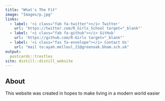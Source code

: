 ```yaml
---
title: "What's The Fit"
image: "Images/p.jpg"
links:
  - label: '<i class="fab fa-twitter"></i> Twitter'
    url: 'https://twitter.com/R_Girls_School target="_blank"'
  - label: '<i class="fab fa-github"></i> GitHub'
    url: 'https://github.com/R-Girls target="_blank"'
  - label: '<i class="fas fa-envelope"></i> Contact Us'
    url: "mail to:ayah.melloul_21@greenoak.bham.sch.uk"
output:
  postcards::trestles
site: distill::distill_website
--- 
```

## About

This website was created in hopes to make living in a modern world easier





